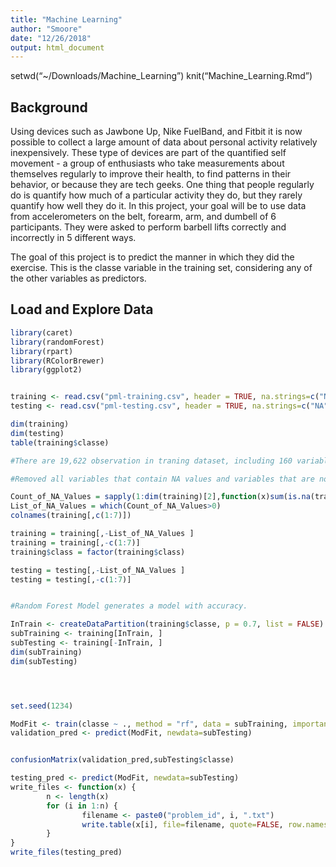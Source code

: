 ```yaml
---
title: "Machine Learning"
author: "Smoore"
date: "12/26/2018"
output: html_document
---
```


setwd("~/Downloads/Machine_Learning")
knit("Machine_Learning.Rmd")

## Background

Using devices such as Jawbone Up, Nike FuelBand, and Fitbit it is now possible to collect a large amount of data about personal activity relatively inexpensively. These type of devices are part of the quantified self movement - a group of enthusiasts who take measurements about themselves regularly to improve their health, to find patterns in their behavior, or because they are tech geeks. One thing that people regularly do is quantify how much of a particular activity they do, but they rarely quantify how well they do it. In this project, your goal will be to use data from accelerometers on the belt, forearm, arm, and dumbell of 6 participants. They were asked to perform barbell lifts correctly and incorrectly in 5 different ways. 

The goal of this project is to predict the manner in which they did the exercise. This is the classe variable in the training set, considering any of the other variables as predictors.

## Load and Explore Data

```r

library(caret)
library(randomForest)
library(rpart)
library(RColorBrewer)
library(ggplot2)


training <- read.csv("pml-training.csv", header = TRUE, na.strings=c("NA","#DIV/0!",""))
testing <- read.csv("pml-testing.csv", header = TRUE, na.strings=c("NA","#DIV/0!",""))

dim(training)
dim(testing)
table(training$classe)

#There are 19,622 observation in traning dataset, including 160 variables. The last column is the target variable class. The largest class is A.

#Removed all variables that contain NA values and variables that are not direcly related to the target variable classe.  

Count_of_NA_Values = sapply(1:dim(training)[2],function(x)sum(is.na(training[,x])))
List_of_NA_Values = which(Count_of_NA_Values>0)
colnames(training[,c(1:7)])

training = training[,-List_of_NA_Values ]
training = training[,-c(1:7)]
training$class = factor(training$class)

testing = testing[,-List_of_NA_Values ]
testing = testing[,-c(1:7)]


#Random Forest Model generates a model with accuracy. 

InTrain <- createDataPartition(training$classe, p = 0.7, list = FALSE)
subTraining <- training[InTrain, ]
subTesting <- training[-InTrain, ]
dim(subTraining)
dim(subTesting)




set.seed(1234)

ModFit <- train(classe ~ ., method = "rf", data = subTraining, importance = T, trControl = trainControl(method = "cv", number = 4))
validation_pred <- predict(ModFit, newdata=subTesting)


confusionMatrix(validation_pred,subTesting$classe)

testing_pred <- predict(ModFit, newdata=subTesting)
write_files <- function(x) {
        n <- length(x)
        for (i in 1:n) {
                filename <- paste0("problem_id", i, ".txt")
                write.table(x[i], file=filename, quote=FALSE, row.names=FALSE,col.names=FALSE)
        }
}
write_files(testing_pred)


```








